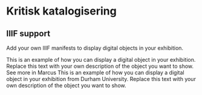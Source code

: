 # Kritisk katalogisering

## IIIF support

Add your own IIIF manifests to display digital objects in your exhibition.

<Work manifest="ubb-diplom-0034">
  <Work.Content>
    <Work.Description>
      This is an example of how you can display a digital object in your exhibition. 
      Replace this text with your own description of the object you want to show.
    </Work.Description>
    <Work.Link href="https://marcus.uib.no/instance/charter/ubb-diplom-0034.html">
      See more in Marcus
    </Work.Link>
  </Work.Content>
</Work>

<Work manifest="https://iiif.durham.ac.uk/manifests/trifle/32150/t1/mc/53/t1mc534fp164/manifest">
  <Work.Content>
    <Work.Description>
      This is an example of how you can display a digital object in your exhibition from Durham University. 
      Replace this text with your own description of the object you want to show.
    </Work.Description>
  </Work.Content>
</Work>

